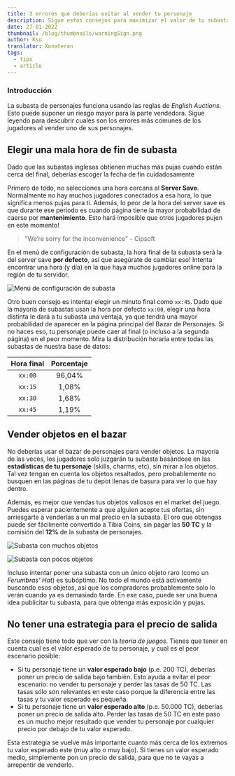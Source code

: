 ```yaml
---
title: 3 errores que deberías evitar al vender tu personaje
description: Sigue estos consejos para maximizar el valor de tu subasta en el Bazaar de Personajes
date: 27-01-2022
thumbnail: /blog/thumbnails/warningSign.png
author: Ksu
translator: Xonateran
tags:
  - tips
  - article
---
```


### Introducción

La subasta de personajes funciona usando las reglas de _English Auctions_. Esto puede suponer un riesgo mayor para la parte vendedora. Sigue leyendo para descubrir cuales son los errores más comunes de los jugadores al vender uno de sus personajes.

## Elegir una mala hora de fin de subasta

Dado que las subastas inglesas obtienen muchas más pujas cuando están cerca del final, deberías escoger la fecha de fin cuidadosamente

Primero de todo, no selecciones una hora cercana al **Server Save**. Normalmente no hay muchos jugadores conectados a esa hora, lo que significa menos pujas para ti. Además, lo peor de la hora del server save es que durante ese periodo es cuando página tiene la mayor probabilidad de caerse por **mantenimiento**. Esto hará imposible que otros jugadores pujen en este momento!

> "We’re sorry for the inconvenience" - Cipsoft

En el menú de configuración de subasta, la hora final de la subasta será la del server save **por defecto**, así que asegúrate de cambiar eso! Intenta encontrar una hora (y día) en la que haya muchos jugadores online para la región de tu servidor.

<Image
  src="/blog/images/auctionConfig.png"
  width={513}
  height={100}
  align="center"
  caption="10:00 CET es el actual server save"
  alt="Menú de configuración de subasta"
  unoptimized
/>

Otro buen consejo es intentar elegir un minuto final como `xx:45`. Dado que la mayoría de subastas usan la hora por defecto `xx:00`, elegir una hora distinta le dará a tu subasta una ventaja, ya que tendrá una mayor probabilidad de aparecer en la página principal del Bazar de Personajes. Si no haces eso, tu personaje puede caer al final (o incluso a la segunda página) en el peor momento. Mira la distribución horaria entre todas las subastas de nuestra base de datos:

| Hora final | Porcentaje |
| :--------: | :--------: |
|  `xx:00`   |   96,04%   |
|  `xx:15`   |   1,08%    |
|  `xx:30`   |   1,68%    |
|  `xx:45`   |   1,19%    |

## Vender objetos en el bazar

No deberías usar el bazar de personajes para vender objetos. La mayoría de las veces, los jugadores solo juzgarán tu subasta basándose en las **estadísticas de tu personaje** (skills, charms, etc), sin mirar a los objetos. Tal vez tengan en cuenta los objetos resaltados, pero probablemente no busquen en las páginas de tu depot llenas de basura para ver lo que hay dentro.

Además, es mejor que vendas tus objetos valiosos en el market del juego. Puedes esperar pacientemente a que alguien acepte tus ofertas, sin arriesgarte a venderlas a un mal precio en la subasta. El oro que obtengas puede ser fácilmente convertido a Tibia Coins, sin pagar las **50 TC** y la comisión del **12%** de la subasta de personajes.

<Image
  src="/blog/images/badAuction.png"
  width={159}
  height={80}
  align="center"
  caption="❌ no hagas esto"
  alt="Subasta con muchos objetos"
  unoptimized
/>

<Image
  src="/blog/images/goodAuction.png"
  width={159}
  height={80}
  align="center"
  caption="✔️ haz esto"
  alt="Subasta con pocos objetos"
  unoptimized
/>

Incluso intentar poner una subasta con un único objeto raro (como un _Ferumbras' Hat_) es subóptimo. No todo el mundo está activamente buscando esos objetos, así que los compradores probablemente solo lo verán cuando ya es demasiado tarde. En ese caso, puede ser una buena idea <RouteLink href="/highlight-auction">publicitar tu subasta</RouteLink>, para que obtenga más exposición y pujas.

## No tener una estrategia para el precio de salida

Este consejo tiene todo que ver con la _teoría de juegos_. Tienes que tener en cuenta cual es el valor esperado de tu personaje, y cual es el peor escenario posible:

- Si tu personaje tiene un **valor esperado bajo** (p.e. 200 TC), deberías poner un precio de salida bajo también. Esto ayuda a evitar el peor escenario: no vender tu personaje y perder las tasas de 50 TC. Las tasas sólo son relevantes en este caso porque la diferencia entre las tasas y tu valor esperado es pequeña.
  <br />
- Si tu personaje tiene un **valor esperado alto** (p.e. 50.000 TC), deberías poner un precio de salida alto. Perder las tasas de 50 TC en este paso es un mucho mejor resultado que vender tu personaje por cualquier precio por debajo de tu valor esperado.

Esta estrategia se vuelve más importante cuanto más cerca de los extremos tu valor esperado este (muy alto o muy bajo). Si tienes un valor esperado medio, simplemente pon un precio de salida, para que no te vayas a arrepentir de venderlo.
